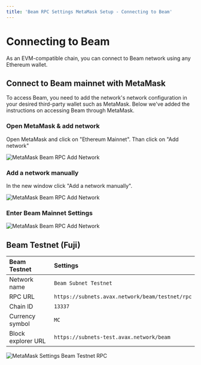 ```yaml
---
title: 'Beam RPC Settings MetaMask Setup - Connecting to Beam'
---
```



# Connecting to Beam
As an EVM-compatible chain, you can connect to Beam network using any Ethereum wallet.

## Connect to Beam mainnet with MetaMask

<Callout type="info">
  To access Beam, you need to add the network's network configuration in your desired third-party wallet such as MetaMask. Below we've added the instructions on accessing Beam through MetaMask.
</Callout>

<Steps>
 
### Open MetaMask & add network

Open MetaMask and click on "Ethereum Mainnet". Than click on "Add network"
 
![MetaMask Beam RPC Add Network](/metamask1.png)

 
### Add a network manually
 
In the new window click "Add a network manually".

![MetaMask Beam RPC Add Network](/metamask2.png)

### Enter Beam Mainnet Settings

![MetaMask Beam RPC Add Network](/metamask3.png)
 
</Steps>


## Beam Testnet (Fuji) 



| Beam Testnet   | Settings |
| :----- | :---- |
| Network name    |  `Beam Subnet Testnet`   |
| RPC URL | `https://subnets.avax.network/beam/testnet/rpc`  |
| Chain ID | `13337`  |
| Currency symbol | `MC`  |
| Block explorer URL| `https://subnets-test.avax.network/beam`  |

![MetaMask Settings Beam Testnet RPC](/metamask-beam-testnet.png)


